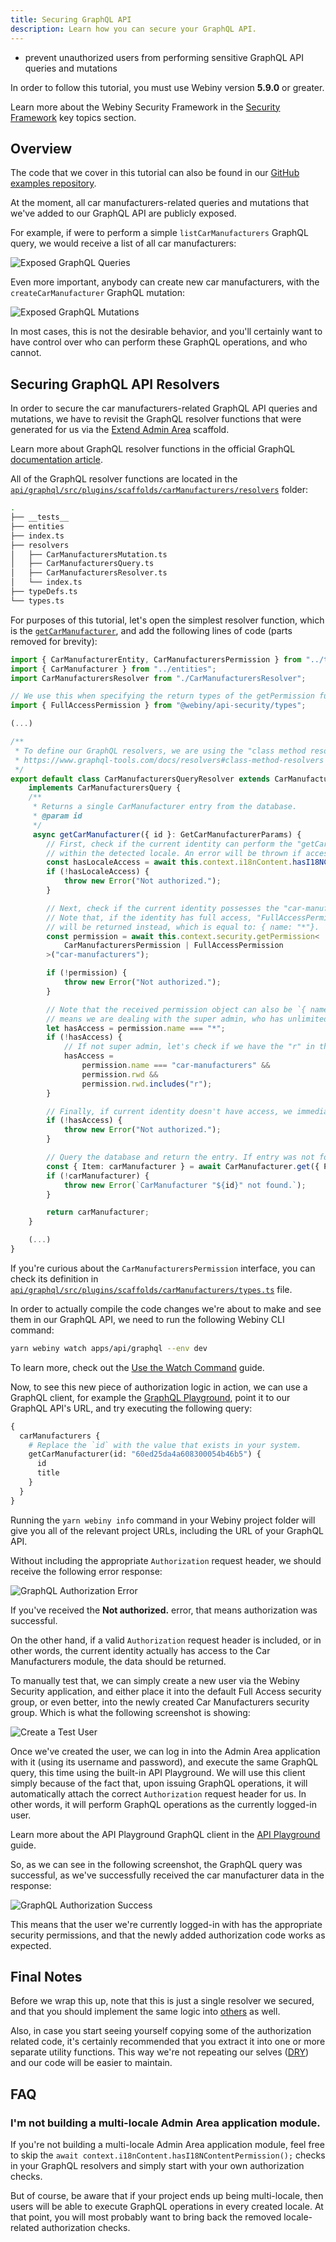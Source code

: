 ```yaml
---
title: Securing GraphQL API
description: Learn how you can secure your GraphQL API.
---
```



<Alert type="success" title="What you'll learn">

- prevent unauthorized users from performing sensitive GraphQL API queries and mutations

</Alert>

<Alert type="info" title="Can I use this?">

In order to follow this tutorial, you must use Webiny version **5.9.0** or greater.

</Alert>

<Alert type="info">

Learn more about the Webiny Security Framework in the [Security Framework](../../core-development-concepts/security-framework/introduction) key topics section.

</Alert>

## Overview

<Alert type="info">

The code that we cover in this tutorial can also be found in our [GitHub examples repository](https://github.com/webiny/webiny-examples/tree/master/extend-admin-area-security/api/code/graphql/src/plugins/scaffolds/carManufacturers).

</Alert>

At the moment, all car manufacturers-related queries and mutations that we've added to our GraphQL API are publicly exposed.

For example, if were to perform a simple `listCarManufacturers` GraphQL query, we would receive a list of all car manufacturers:

![Exposed GraphQL Queries](./assets/securing-graphql-api/unprotected-query.png)

Even more important, anybody can create new car manufacturers, with the `createCarManufacturer` GraphQL mutation:

![Exposed GraphQL Mutations](./assets/securing-graphql-api/unprotected-mutation.png)

In most cases, this is not the desirable behavior, and you'll certainly want to have control over who can perform these GraphQL operations, and who cannot.

## Securing GraphQL API Resolvers

In order to secure the car manufacturers-related GraphQL API queries and mutations, we have to revisit the GraphQL resolver functions that were generated for us via the [Extend Admin Area](./scaffolding) scaffold.

<Alert type="info">

Learn more about GraphQL resolver functions in the official GraphQL [documentation article](https://graphql.org/learn/execution/).

</Alert>

All of the GraphQL resolver functions are located in the [`api/graphql/src/plugins/scaffolds/carManufacturers/resolvers`](https://github.com/webiny/webiny-examples/tree/master/extend-admin-area-security/api/code/graphql/src/plugins/scaffolds/carManufacturers/resolvers) folder:

```bash apps/api/graphql/src/plugins/scaffolds/carManufacturers
.
├── __tests__
├── entities
├── index.ts
├── resolvers
│   ├── CarManufacturersMutation.ts
│   ├── CarManufacturersQuery.ts
│   ├── CarManufacturersResolver.ts
│   └── index.ts
├── typeDefs.ts
└── types.ts

```

For purposes of this tutorial, let's open the simplest resolver function, which is the [`getCarManufacturer`](https://github.com/webiny/webiny-examples/blob/master/extend-admin-area-security/api/code/graphql/src/plugins/scaffolds/carManufacturers/resolvers/CarManufacturersQuery.ts#L46), and add the following lines of code (parts removed for brevity):

```ts apps/api/graphql/src/plugins/scaffolds/carManufacturers/resolvers/CarManufacturersQuery.ts
import { CarManufacturerEntity, CarManufacturersPermission } from "../types";
import { CarManufacturer } from "../entities";
import CarManufacturersResolver from "./CarManufacturersResolver";

// We use this when specifying the return types of the getPermission function call (below).
import { FullAccessPermission } from "@webiny/api-security/types";

(...)

/**
 * To define our GraphQL resolvers, we are using the "class method resolvers" approach.
 * https://www.graphql-tools.com/docs/resolvers#class-method-resolvers
 */
export default class CarManufacturersQueryResolver extends CarManufacturersResolver
    implements CarManufacturersQuery {
    /**
     * Returns a single CarManufacturer entry from the database.
     * @param id
     */
     async getCarManufacturer({ id }: GetCarManufacturerParams) {
        // First, check if the current identity can perform the "getCarManufacturer" query,
        // within the detected locale. An error will be thrown if access is not allowed.
        const hasLocaleAccess = await this.context.i18nContent.hasI18NContentPermission();
        if (!hasLocaleAccess) {
            throw new Error("Not authorized.");
        }

        // Next, check if the current identity possesses the "car-manufacturers" permission.
        // Note that, if the identity has full access, "FullAccessPermission" permission
        // will be returned instead, which is equal to: { name: "*"}.
        const permission = await this.context.security.getPermission<
            CarManufacturersPermission | FullAccessPermission
        >("car-manufacturers");

        if (!permission) {
            throw new Error("Not authorized.");
        }

        // Note that the received permission object can also be `{ name: "*" }`. If so, that
        // means we are dealing with the super admin, who has unlimited access.
        let hasAccess = permission.name === "*";
        if (!hasAccess) {
            // If not super admin, let's check if we have the "r" in the `rwd` property.
            hasAccess =
                permission.name === "car-manufacturers" &&
                permission.rwd &&
                permission.rwd.includes("r");
        }

        // Finally, if current identity doesn't have access, we immediately exit.
        if (!hasAccess) {
            throw new Error("Not authorized.");
        }

        // Query the database and return the entry. If entry was not found, an error is thrown.
        const { Item: carManufacturer } = await CarManufacturer.get({ PK: this.getPK(), SK: id });
        if (!carManufacturer) {
            throw new Error(`CarManufacturer "${id}" not found.`);
        }

        return carManufacturer;
    }

    (...)
}

```

<Alert type="success">

If you're curious about the `CarManufacturersPermission` interface, you can check its definition in [`api/graphql/src/plugins/scaffolds/carManufacturers/types.ts`](https://github.com/webiny/webiny-examples/blob/master/extend-admin-area-security/api/code/graphql/src/plugins/scaffolds/carManufacturers/types.ts#L24) file.

</Alert>

<Alert type="info">

In order to actually compile the code changes we're about to make and see them in our GraphQL API, we need to run the following Webiny CLI command:

```bash
yarn webiny watch apps/api/graphql --env dev
```

To learn more, check out the [Use the Watch Command](../../core-development-concepts/basics/watch-command) guide.

</Alert>

Now, to see this new piece of authorization logic in action, we can use a GraphQL client, for example the [GraphQL Playground](https://github.com/graphql/graphql-playground), point it to our GraphQL API's URL, and try executing the following query:

```graphql
{
  carManufacturers {
    # Replace the `id` with the value that exists in your system.
    getCarManufacturer(id: "60ed25da4a608300054b46b5") {
      id
      title
    }
  }
}
```

<Alert type="success" title="Misplaced GraphQL API URL?">

Running the `yarn webiny info` command in your Webiny project folder will give you all of the relevant project URLs, including the URL of your GraphQL API.

</Alert>

Without including the appropriate `Authorization` request header, we should receive the following error response:

![GraphQL Authorization Error](./assets/securing-graphql-api/query-auth-error.png)

If you've received the **Not authorized.** error, that means authorization was successful.

On the other hand, if a valid `Authorization` request header is included, or in other words, the current identity actually has access to the Car Manufacturers module, the data should be returned.

To manually test that, we can simply create a new user via the Webiny Security application, and either place it into the default Full Access security group, or even better, into the newly created Car Manufacturers security group. Which is what the following screenshot is showing:

![Create a Test User](./assets/securing-graphql-api/create-test-user.png)

Once we've created the user, we can log in into the Admin Area application with it (using its username and password), and execute the same GraphQL query, this time using the built-in API Playground. We will use this client simply because of the fact that, upon issuing GraphQL operations, it will automatically attach the correct `Authorization` request header for us. In other words, it will perform GraphQL operations as the currently logged-in user.

<Alert type="info">

Learn more about the API Playground GraphQL client in the [API Playground](../basics/api-playground) guide.

</Alert>

So, as we can see in the following screenshot, the GraphQL query was successful, as we've successfully received the car manufacturer data in the response:

![GraphQL Authorization Success](./assets/securing-graphql-api/query-auth-success.png)

This means that the user we're currently logged-in with has the appropriate security permissions, and that the newly added authorization code works as expected.

## Final Notes

Before we wrap this up, note that this is just a single resolver we secured, and that you should implement the same logic into [others](https://github.com/webiny/webiny-examples/tree/master/extend-admin-area-security/api/code/graphql/src/plugins/scaffolds/carManufacturers/resolvers) as well.

Also, in case you start seeing yourself copying some of the authorization related code, it's certainly recommended that you extract it into one or more separate utility functions. This way we're not repeating our selves ([DRY](https://en.wikipedia.org/wiki/Don%27t_repeat_yourself)) and our code will be easier to maintain.

## FAQ

### I'm not building a multi-locale Admin Area application module.

If you're not building a multi-locale Admin Area application module, feel free to skip the `await context.i18nContent.hasI18NContentPermission();` checks in your GraphQL resolvers and simply start with your own authorization checks.

But of course, be aware that if your project ends up being multi-locale, then users will be able to execute GraphQL operations in every created locale. At that point, you will most probably want to bring back the removed locale-related authorization checks.

